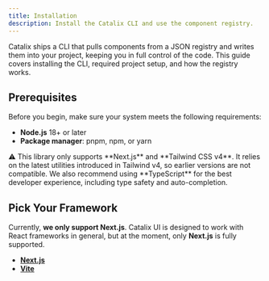 ```yaml
---
title: Installation
description: Install the Catalix CLI and use the component registry.
---
```


Catalix ships a CLI that pulls components from a JSON registry and writes them into your project, keeping you in full control of the code. This guide covers installing the CLI, required project setup, and how the registry works.

## Prerequisites

Before you begin, make sure your system meets the following requirements:

- **Node.js** 18+ or later
- **Package manager**: pnpm, npm, or yarn

<Callout>
  ⚠️ This library only supports **Next.js** and **Tailwind CSS v4**. It relies
  on the latest utilities introduced in Tailwind v4, so earlier versions are not
  compatible. We also recommend using **TypeScript** for the best developer
  experience, including type safety and auto-completion.
</Callout>

## Pick Your Framework

Currently, **we only support Next.js**. Catalix UI is designed to work with React frameworks in general, but at the moment, only **Next.js** is fully supported.

- **[Next.js](/docs/installation/next)**
- **[Vite](/docs/installation/vite)**
